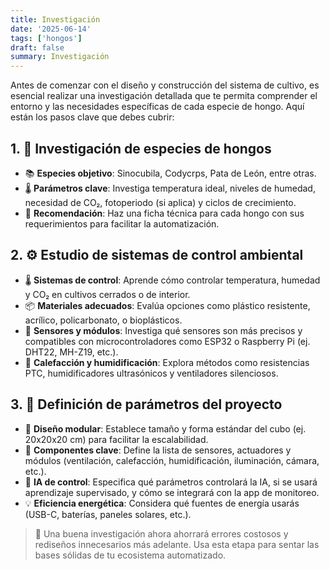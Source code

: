 ```yaml
---
title: Investigación
date: '2025-06-14'
tags: ['hongos']
draft: false
summary: Investigación
---
```


Antes de comenzar con el diseño y construcción del sistema de cultivo, es esencial realizar una investigación detallada que te permita comprender el entorno y las necesidades específicas de cada especie de hongo. Aquí están los pasos clave que debes cubrir:

## 1. 🧬 Investigación de especies de hongos  
- 📚 **Especies objetivo**: Sinocubila, Codycrps, Pata de León, entre otras.  
- 🌡️ **Parámetros clave**: Investiga temperatura ideal, niveles de humedad, necesidad de CO₂, fotoperiodo (si aplica) y ciclos de crecimiento.  
- 🧠 **Recomendación**: Haz una ficha técnica para cada hongo con sus requerimientos para facilitar la automatización.


## 2. ⚙️ Estudio de sistemas de control ambiental  
- 🌡️ **Sistemas de control**: Aprende cómo controlar temperatura, humedad y CO₂ en cultivos cerrados o de interior.  
- 📦 **Materiales adecuados**: Evalúa opciones como plástico resistente, acrílico, policarbonato, o bioplásticos.  
- 📡 **Sensores y módulos**: Investiga qué sensores son más precisos y compatibles con microcontroladores como ESP32 o Raspberry Pi (ej. DHT22, MH-Z19, etc.).  
- 🧪 **Calefacción y humidificación**: Explora métodos como resistencias PTC, humidificadores ultrasónicos y ventiladores silenciosos.


## 3. 📐 Definición de parámetros del proyecto  
- 📏 **Diseño modular**: Establece tamaño y forma estándar del cubo (ej. 20x20x20 cm) para facilitar la escalabilidad.  
- 🔩 **Componentes clave**: Define la lista de sensores, actuadores y módulos (ventilación, calefacción, humidificación, iluminación, cámara, etc.).  
- 🧠 **IA de control**: Especifica qué parámetros controlará la IA, si se usará aprendizaje supervisado, y cómo se integrará con la app de monitoreo.  
- 💡 **Eficiencia energética**: Considera qué fuentes de energía usarás (USB-C, baterías, paneles solares, etc.).


> 🧭 Una buena investigación ahora ahorrará errores costosos y rediseños innecesarios más adelante. Usa esta etapa para sentar las bases sólidas de tu ecosistema automatizado.


